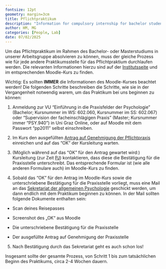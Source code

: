 ```yaml
---
fontsize: 12pt
geometry: margin=3cm
title: Pflichtpraktikum
description: "Information for compulsory internship for bachelor students"
author: HM, MG
categories: [People, Lab]
date: 07/02/2025
---
```


Um das Pflichtpraktikum im Rahmen des Bachelor- oder Masterstudiums in unserer Arbeitsgruppe absolvieren zu können, muss der gleiche Prozess wie für jede andere Praktikumsstelle für das Pflichtpraktium durchlaufen werden. Die relevanten Informationen hierzu sind auf der [Institutsseite](https://psychologiestudium.uni-graz.at/de/pflichtpraxis/) und im entsprechenden Moodle-Kurs zu finden.

Wichtig: Es sollten **IMMER** die Informationen des Moodle-Kurses beachtet werden! Die folgenden Schritte beschreiben die Schritte, wie sie in der Vergangenheit notwendig warem, um das Praktikum bei uns beginnen zu können:

1.  Anmeldung zur VU "Einführung in die Praxisfelder der Psychologie" (Bachelor; Kursnummer im WS: 602.060, Kursnummer im SS: 602.067) oder "Supervision der facheinschlägigen Praxis" (Master; Kursnummer immer "PSY.940") in Uni Graz Online, oder auf Moodle mit dem Passwort "pp2011" selbst einschreiben.

2.  Im Kurs den ausgefüllten [Antrag auf Genehmigung der Pflichtpraxis](https://static.uni-graz.at/fileadmin/gewi/downloads/ba-ma/Praxis_Genehmigung.pdf) einreichen und auf das "OK" der Kursleitung warten.

3.  (Möglich während auf das "OK" für den Antrag gewartet wird:) Kursleitung (zur Zeit [PJ](https://online.uni-graz.at/kfu_online/ee/ui/ca2/app/desktop/#/pl/ui/$ctx/visitenkarte.show_vcard?$ctx=design=ca2;header=max;lang=DE&pPersonenGruppe=3&pPersonenId=85E1975CF6B861F0)) kontaktieren, dass diese die Bestätigung für die Praxisstelle unterschreibt. Das entsprechende Formular ist (wie alle anderen Formulare auch) im Moodle-Kurs zu finden.

4.  Sobald das "OK" für den Antrag im Moodle-Kurs sowie die unterschriebene Bestätigung für die Praxisstelle vorliegt, muss eine Mail an das [Sekretariat der allgemeinen Psychologie](https://online.uni-graz.at/kfu_online/ee/ui/ca2/app/desktop/#/pl/ui/$ctx/visitenkarte.show_vcard?$ctx=design=ca2;header=max;lang=DE&pPersonenGruppe=3&pPersonenId=ED1E1B74A7AF7F12) geschickt werden, um dann endlich mit dem Praktikum beginnen zu können. In der Mail sollten folgende Dokumente enthalten sein:

-   Scan deines Reisepasses

-   Screenshot des „OK“ aus Moodle

-   Die unterschriebene Bestätigung für die Praxisstelle

-   Der ausgefüllte Antrag auf Genehmigung der Praxisstelle

5.  Nach Bestätigung durch das Sekretariat geht es auch schon los!

Insgesamt sollte der gesamte Prozess, von Schritt 1 bis zum tatsächlichen Beginn des Praktikums, circa 2-4 Wochen dauern.